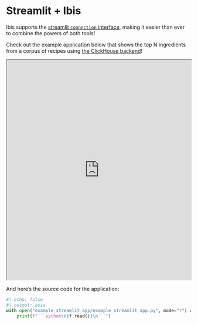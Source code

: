 # Streamlit + Ibis

Ibis supports the [streamlit `connection` interface](https://docs.streamlit.io/develop/concepts/connections/connecting-to-data), making it easier than ever to combine the powers of both tools!

Check out the example application below that shows the top N ingredients from a corpus of recipes using [the ClickHouse backend](../../backends/clickhouse.qmd)!

<div class="streamlit-app">
  <iframe class="streamlit-app-inner" src="https://ibis-example.streamlit.app/?embedded=true" width="100%" height=600></iframe>
</div>

And here's the source code for the application:

```python
#| echo: false
#| output: asis
with open("example_streamlit_app/example_streamlit_app.py", mode="r") as f:
    print(f"```python\n{f.read()}\n```")
```
